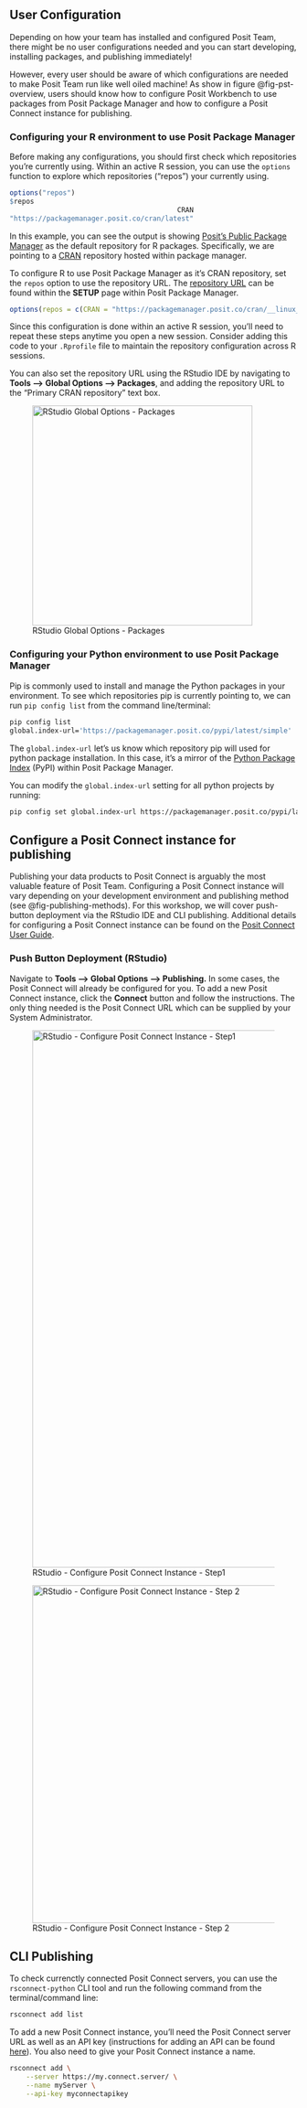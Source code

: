 ## User Configuration

Depending on how your team has installed and configured Posit Team, there might be no user configurations needed and you can start developing, installing packages, and publishing immediately!

However, every user should be aware of which configurations are needed to make Posit Team run like well oiled machine! As show in figure @fig-pst-overview, users should know how to configure Posit Workbench to use packages from Posit Package Manager and how to configure a Posit Connect instance for publishing.

### Configuring your R environment to use Posit Package Manager

Before making any configurations, you should first check which repositories you're currently using. Within an active R session, you can use the `options` function to explore which repositories ("repos") your currently using.

``` r
options("repos")
$repos
                                         CRAN 
"https://packagemanager.posit.co/cran/latest"
```

In this example, you can see the output is showing [Posit's Public Package Manager](https://packagemanager.posit.co/client/#/) as the default repository for R packages. Specifically, we are pointing to a [CRAN](https://cran.r-project.org/) repository hosted within package manager.

To configure R to use Posit Package Manager as it's CRAN repository, set the `repos` option to use the repository URL. The [repository URL](https://docs.posit.co/rspm/user/get-repo-url/) can be found within the **SETUP** page within Posit Package Manager.

``` r
options(repos = c(CRAN = "https://packagemanager.posit.co/cran/__linux__/centos7/latest"))
```

Since this configuration is done within an active R session, you'll need to repeat these steps anytime you open a new session. Consider adding this code to your `.Rprofile` file to maintain the repository configuration across R sessions.

You can also set the repository URL using the RStudio IDE by navigating to **Tools –\> Global Options –\> Packages**, and adding the repository URL to the "Primary CRAN repository" text box.

![RStudio Global Options - Packages](images/packages-setting.png){#fig-globaloptions-packages fig-align="center" width="385"}

### Configuring your Python environment to use Posit Package Manager

Pip is commonly used to install and manage the Python packages in your environment. To see which repositories pip is currently pointing to, we can run `pip config list` from the command line/terminal:

``` bash
pip config list
global.index-url='https://packagemanager.posit.co/pypi/latest/simple'
```

The `global.index-url` let's us know which repository pip will used for python package installation. In this case, it's a mirror of the [Python Package Index](https://pypi.org/) (PyPI) within Posit Package Manager.

You can modify the `global.index-url` setting for all python projects by running:

``` bash
pip config set global.index-url https://packagemanager.posit.co/pypi/latest/simple
```

## Configure a Posit Connect instance for publishing

Publishing your data products to Posit Connect is arguably the most valuable feature of Posit Team. Configuring a Posit Connect instance will vary depending on your development environment and publishing method (see @fig-publishing-methods). For this workshop, we will cover push-button deployment via the RStudio IDE and CLI publishing. Additional details for configuring a Posit Connect instance can be found on the [Posit Connect User Guide](https://docs.posit.co/connect/user/publishing-rstudio/).

### Push Button Deployment (RStudio)

Navigate to **Tools –\> Global Options –\> Publishing.** In some cases, the Posit Connect will already be configured for you. To add a new Posit Connect instance, click the **Connect** button and follow the instructions. The only thing needed is the Posit Connect URL which can be supplied by your System Administrator.

![RStudio - Configure Posit Connect Instance - Step1](images/rstudio-connect1.png){#rstudio-connect1 fig-align="center" width="940"}

![RStudio - Configure Posit Connect Instance - Step 2](images/rstudio-connect2.png){#rstudio-connect2 fig-align="center" width="591"}

## CLI Publishing

To check currenctly connected Posit Connect servers, you can use the `rsconnect-python` CLI tool and run the following command from the terminal/command line:

``` bash
rsconnect add list 
```

To add a new Posit Connect instance, you'll need the Posit Connect server URL as well as an API key (instructions for adding an API can be found [here](https://docs.posit.co/connect/user/api-keys/)). You also need to give your Posit Connect instance a name.

``` bash
rsconnect add \
    --server https://my.connect.server/ \
    --name myServer \
    --api-key myconnectapikey
```
